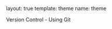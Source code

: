layout: true
template: theme
name: theme

<p class="my-header"><span>Version Control - Using Git</span></p>
